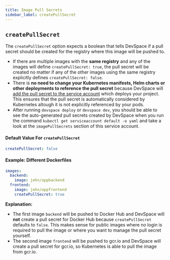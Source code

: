 ```yaml
---
title: Image Pull Secrets
sidebar_label: createPullSecret
---
```


## `createPullSecret`
The `createPullSecret` option expects a boolean that tells DevSpace if a pull secret should be created for the registry where this image will be pushed to.
- If there are multiple images with the **same registry** and any of the images will define `createPullSecret: true`, the pull secret will be created no matter if any of the other images using the same registry explicitly defines `createPullSecret: false`.
- There is **no need to change your Kubernetes manifests, Helm charts or other deployments to reference the pull secret** because DevSpace will [add the pull secret to the service account](https://kubernetes.io/docs/tasks/configure-pod-container/configure-service-account/#add-imagepullsecrets-to-a-service-account) which deploys your project. This ensures that the pull secret is automatically considered by Kubernetes altough it is not explicitly referenced by your pods.
- After running `devspace deploy` or `devspace dev`, you should be able to see the auto-generated pull secrets created by DevSpace when you run the command `kubectl get serviceaccount default -o yaml` and take a look at the `imagePullSecrets` section of this service account.

#### Default Value For `createPullSecret`
```yaml
createPullSecret: false
```

#### Example: Different Dockerfiles
```yaml
images:
  backend:
    image: john/appbackend
  frontend:
    image: john/appfrontend
    createPullSecret: true
```
**Explanation:**  
- The first image `backend` will be pushed to Docker Hub and DevSpace will **not** create a pull secret for Docker Hub because `createPullSecret` defaults to `false`. This makes sense for public images where no login is required to pull the image or where you want to manage the pull secret yourself.
- The second image `frontend` will be pushed to gcr.io and DevSpace will create a pull secret for gcr.io, so Kubernetes is able to pull the image from gcr.io.
